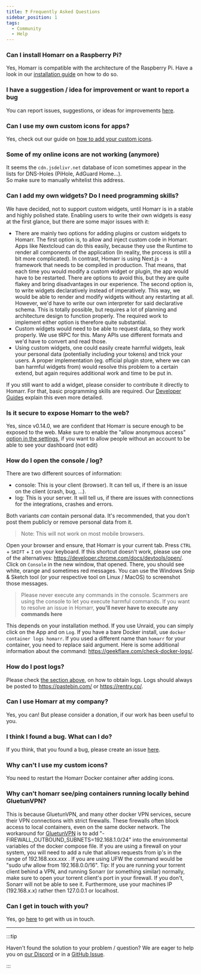 ```yaml
---
title: ❓ Frequently Asked Questions
sidebar_position: 1
tags:
  - Community
  - Help
---
```



### Can I install Homarr on a Raspberry Pi?
Yes, Homarr is compatible with the architecture of the Raspberry Pi. Have a look in our <a href="/docs/getting-started/installation">installation guide</a> on how to do so.

### I have a suggestion / idea for improvement or want to report a bug
You can report issues, suggestions, or ideas for improvements <a href="https://github.com/ajnart/homarr/issues/new/choose">here</a>.

### Can I use my own custom icons for apps?
Yes, check out our guide on <a href="/docs/advanced/customizations/icons">how to add your custom icons</a>.

### Some of my online icons are not working (anymore)
It seems the `cdn.jsdelivr.net` database of icon sometimes appear in the lists for DNS-Holes (PiHole, AdGuard Home...). <br />
So make sure to manually whitelist this address.

### Can I add my own widgets? Do I need programming skills?
We have decided, not to support custom widgets, until Homarr is in a stable and highly polished state.
Enabling users to write their own widgets is easy at the first glance, but there are some major issues with it:

- There are mainly two options for adding plugins or custom widgets to Homarr. The first option is, to allow and inject custom code in Homarr. Apps like Nextcloud can do this easily, because they use the Runtime to render all components of the application (In reality, the process is still a bit more complicated). In contrast, Homarr is using Next.js - a framework that needs to be compiled in production. That means, that each time you would modify a custom widget or plugin, the app would have to be restarted. There are options to avoid this, but they are quite flakey and bring disadvantages in our experience. The second option is, to write widgets declaratively instead of imperatively. This way, we would be able to render and modify widgets without any restarting at all. However, we'd have to write our own interpreter for said declarative schema. This is totally possible, but requires a lot of planning and architecture design to function properly. The required work to implement either option is therefore quite substantial.
- Custom widgets would need to be able to request data, so they work properly. We use tRPC for this. Many APIs use different formats and we'd have to convert and read those.
- Using custom widgets, one could easily create harmful widgets, leak your personal data (potentially including your tokens) and trick your users. A proper implementation (eg. official plugin store, where we can ban harmful widgets from) would resolve this problem to a certain extend, but again requires additional work and time to be put in.

If you still want to add a widget, please consider to contribute it directly to Homarr. For that, basic programming skills are required. Our [Developer Guides](/docs/community/developer-guides) explain this even more detailed.

### Is it secure to expose Homarr to the web?

Yes, since v0.14.0, we are confident that Homarr is secure enough to be exposed to the web. 
Make sure to enable the "allow anonymous access" [option in the settings](/docs/advanced/customizations/board-customization#access), if you want to allow people without an account to be able to see your dashboard (not edit)

### How do I open the console / log?
There are two different sources of information:
- console: This is your client (browser). It can tell us, if there is an issue on the client (crash, bug, ...).
- log: This is your server. It will tell us, if there are issues with connections for the integrations, crashes and errors.

Both variants *can* contain personal data. It's recommended, that you don't post them publicly or remove personal data from it.

<Tabs>
  <TabItem value="apple" label="Read console" default>

> Note: This will not work on most mobile browsers.

Open your browser and ensure, that Homarr is your current tab.
Press ``CTRL`` + ``SHIFT`` + ``I`` on your keyboard. If this shortcut doesn't work, please use one of the alternatives: https://developer.chrome.com/docs/devtools/open/.
Click on ``Console`` in the new window, that opened. There, you should see white, orange and sometimes red messages. You can use the Windows Snip & Sketch tool (or your respective tool on Linux / MacOS) to screenshot those messages.

> Please never execute any commands in the console. Scammers are using the console to let you execute harmful commands. If you want to resolve an issue in Homarr, **you'll never have to execute any commands here**

  </TabItem>
  <TabItem value="orange" label="Read log">

This depends on your installation method. If you use Unraid, you can simply click on the App and on ``Log``. If you have a bare Docker install, use ``docker container logs homarr``. If you used a different name than ``homarr`` for your container, you need to replace said argument. Here is some additional information about the command: https://geekflare.com/check-docker-logs/.

  </TabItem>
</Tabs>

### How do I post logs?
Please check [the section above](#how-do-i-open-the-console--log), on how to obtain logs. Logs should always be posted to https://pastebin.com/ or https://rentry.co/.

### Can I use Homarr at my company?
Yes, you can! But please consider a donation, if our work has been useful to you.

### I think I found a bug. What can I do?
If you think, that you found a bug, please create an issue <a href="https://github.com/ajnart/homarr/issues/new/choose">here</a>.

### Why can't I use my custom icons?
You need to restart the Homarr Docker container after adding icons.

### Why can't homarr see/ping containers running locally behind GluetunVPN?
This is because GluetunVPN, and many other docker VPN services, secure their VPN connections with strict firewalls. These firewalls often block access to local containers, even on the same docker network. The workaround for <a href="https://github.com/qdm12/gluetun-wiki/blob/main/setup/options/firewall.md">GluetunVPN</a> is to add "- FIREWALL_OUTBOUND_SUBNETS=192.168.1.0/24" into the environmental variables of the docker compose file. If you are using a firewall on your system, you will need to add a rule that allows requests from ip's in the range of 192.168.xxx.xxx . If you are using UFW the command would be "sudo ufw allow from 192.168.0.0/16".
Tip: If you are running your torrent client behind a VPN, and running Sonarr (or something similar) normally, make sure to open your torrent client's port in your firewall. If you don't, Sonarr will not be able to see it. Furthermore, use your machines IP (192.168.x.x) rather then 127.0.0.1 or localhost.

### Can I get in touch with you?
Yes, go <a href="/docs/community/get-in-touch">here</a> to get with us in touch.

<hr/>

:::tip

Haven't found the solution to your problem / question? We are eager to help you on [our Discord](/docs/community/get-in-touch#discord) or in a [GitHub Issue](https://github.com/ajnart/homarr/issues/new/choose).

:::
